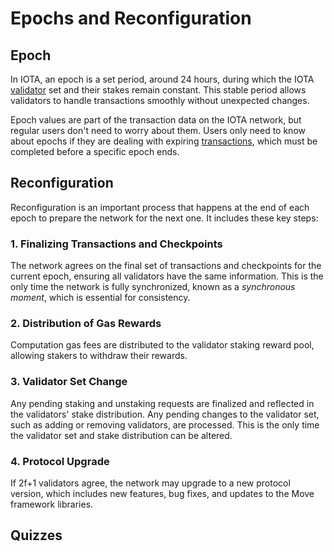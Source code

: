 
# Epochs and Reconfiguration

## Epoch

In IOTA, an epoch is a set period, around 24 hours, during which the
IOTA [validator](../tokenomics/validators-staking.mdx) set and their stakes remain constant. This stable period allows
validators to handle transactions smoothly without unexpected changes.

Epoch values are part of the transaction data on the IOTA network, but regular users don't need to worry about them.
Users only need to know about epochs if they are dealing with
expiring [transactions](../../developer/iota-101/transactions/transactions.mdx), which must be completed before a
specific epoch ends.

## Reconfiguration

Reconfiguration is an important process that happens at the end of each epoch to prepare the network for the next one.
It includes these key steps:

### 1. Finalizing Transactions and Checkpoints

The network agrees on the final set of transactions and checkpoints for the current epoch, ensuring all validators have
the same information. This is the only time the network is fully synchronized, known as a _synchronous moment_, which is
essential for consistency.

### 2. Distribution of Gas Rewards

Computation gas fees are distributed to the validator staking reward pool, allowing stakers to withdraw their rewards.

### 3. Validator Set Change

Any pending staking and unstaking requests are finalized and reflected in the validators' stake distribution. Any
pending changes to the validator set, such as adding or removing validators, are processed. This is the only time the
validator set and stake distribution can be altered.

### 4. Protocol Upgrade

<BSTInfo/>

If 2f+1 validators agree, the network may upgrade to a new protocol version, which includes new features, bug fixes, and
updates to the Move framework libraries.

## Quizzes
<Quiz questions={questions} />
